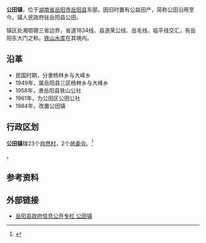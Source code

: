 {{中国乡级行政区|43/06/21/108/000
| 政府驻地 = 公田
| 总面积 = 87.9[[平方公里|平方公里]]
| 总人口 = 2.89万
| 邮政编码 = 414114
| 电话区号 = 730
| 镇党委书记 = 梁绪华
| 镇长 = 程立斌 
}}

'''公田镇'''，位于[[湖南省|湖南省]][[岳阳市|岳阳市]][[岳阳县|岳阳县]]东部。因旧时置有公益田产，简称公田沿用至今。镇人民政府驻岳阳县公田。

镇区处湘鄂赣三省边界，省道1834线、县道荣公线、岳毛线、临平线交汇，有岳阳东大门之称。[[铁山水库|铁山水库]]在其境内。

==沿革==
*民国时期，分隶杨林乡与大峰乡
*1949年，属岳阳县三区杨林乡与大峰乡
*1958年，隶岳阳县铁山公社
*1961年，为公田区公田公社
*1984年，改置公田镇

==行政区划==
'''公田镇'''辖23个[[自然村|自然村]]，2个[[居委会|居委会]]。<ref>{{PRC admin/ref sgc|43/06/21/108/000}}</ref>

{{PRC admin/children|43/06/21/108/000}}。

== 参考资料 ==
{{reflist}}

==外部链接==
*[http://www.yyx.gov.cn/xzsm_Show.asp?menuitem=政务公开&ArticleID=233 岳阳县政府信息公开专栏 公田镇]{{dead link|date=2017年11月 |bot=InternetArchiveBot |fix-attempted=yes }}

{{PRC admin/navcat|43/06/21/108/000}}